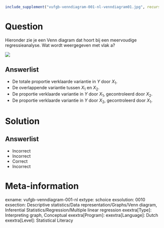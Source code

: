 ```r
include_supplement("vufgb-venndiagram-001-nl-venndiagram01.jpg", recursive = TRUE)
```

Question
========

Hieronder zie je een Venn diagram dat hoort bij een meervoudige regressieanalyse. Wat wordt weergegeven met vlak a?

![](vufgb-venndiagram-001-nl-venndiagram01.jpg)
  
Answerlist
----------
* De totale proportie verklaarde variantie in $Y$ door $X_{1}$.
* De overlappende variantie tussen $X_{1}$ en $X_{2}$.
* De proportie verklaarde variantie in $Y$ door $X_{1}$, gecontroleerd door $X_{2}$.
* De proportie verklaarde variantie in $Y$ door $X_{2}$, gecontroleerd door $X_{1}$.

Solution
========

Answerlist
----------
* Incorrect
* Incorrect
* Correct
* Incorrect

Meta-information
================
exname: vufgb-venndiagram-001-nl
extype: schoice
exsolution: 0010
exsection: Descriptive statistics/Data representation/Graphs/Venn diagram, Inferential Statistics/Regression/Multiple linear regression
exextra[Type]: Interpreting graph, Conceptual
exextra[Program]: 
exextra[Language]: Dutch
exextra[Level]: Statistical Literacy
